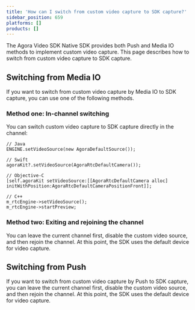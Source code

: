 ```yaml
---
title: 'How can I switch from custom video capture to SDK capture?'
sidebar_position: 659
platforms: []
products: []
---
```


The Agora Video SDK Native SDK provides both Push and Media IO methods to implement custom video capture. This page describes how to switch from custom video capture to SDK capture.

## Switching from Media IO

If you want to switch from custom video capture by Media IO to SDK capture, you can use one of the following methods.

### Method one: In-channel switching

You can switch custom video capture to SDK capture directly in the channel:

```
// Java
ENGINE.setVideoSource(new AgoraDefaultSource());
```
```
// Swift
agoraKit?.setVideoSource(AgoraRtcDefaultCamera());
```
```
// Objective-C
[self.agoraKit setVideoSource:[[AgoraRtcDefaultCamera alloc] initWithPosition:AgoraRtcDefaultCameraPositionFront]];
```
```
// C++
m_rtcEngine->setVideoSource();
m_rtcEngine->startPreview;
```

### Method two: Exiting and rejoining the channel

You can leave the current channel first, disable the custom video source, and then rejoin the channel. At this point, the SDK uses the default device for video capture.

## Switching from Push

If you want to switch from custom video capture by Push to SDK capture, you can leave the current channel first, disable the custom video source, and then rejoin the channel. At this point, the SDK uses the default device for video capture.